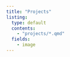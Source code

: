 ```yaml
---
title: "Projects"
listing:
  type: default
  contents:
    - "projects/*.qmd"
  fields:
    - image
---
```



